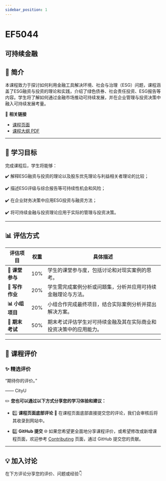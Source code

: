 ```yaml
---
sidebar_position: 1
---
```


# EF5044
## 可持续金融

## **📘 简介**
本课程致力于探讨如何利用金融工具解决环境、社会与治理（ESG）问题，课程涵盖了ESG融资与投资的理论和实践，介绍了绿色债券、社会责任投资、ESG报告等内容。学生将了解如何通过金融市场推动可持续发展，并在企业管理与投资决策中融入可持续发展考量。

🔗 **相关链接**
- [课程页面](https://www.cityu.edu.hk/catalogue/pg/202526/course/EF5044.htm)
- [课程大纲 PDF](https://www.cityu.edu.hk/catalogue/pg/202526/course/EF5044.pdf)

---

## **🎯 学习目标**

完成课程后，学生将能够：

✔️ 解释ESG融资与投资的理论以及股东优先理论与利益相关者理论的比较；

✔️ 描述ESG评级与综合报告等可持续性机会和风险；

✔️ 在企业财务决策中应用ESG投资与融资方法；

✔️ 将可持续金融与投资理论应用于实际的管理与投资决策。

---

## **📊 评估方式**

| **评估项目**          | **权重** | **具体描述**                                                                                       |
|----------------------|---------|---------------------------------------------------------------------------------------------------|
| **📄 课堂参与**       | 10%     | 学生的课堂参与度，包括讨论和对现实案例的思考。                                                    |
| **📝 写作作业**       | 20%     | 学生需完成案例分析或问题集，分析并应用可持续金融理论与方法。                                        |
| **📊 小组项目**       | 20%     | 小组合作完成最终项目，结合实际案例分析并提出解决方案。                                              |
| **📝 期末考试**       | 50%     | 期末考试评估学生对可持续金融及其在实际商业和投资决策中的应用能力。                                 |

---

## **💬 课程评价**

### ✨ **精选评价**
<div className={commentStyles.commentBox}>
    <p className={commentStyles.commentText}>
        “期待你的评价。”
    </p>
    <p className={commentStyles.commentAuthor}>—— CityU</p>
</div>

✏️ **您也可以通过以下方式分享您的学习体验和建议：**

- 1️⃣ **课程页面底部评论**
💬 在课程页面底部直接提交您的评论，我们会审核后将其收录到网站中。

- 2️⃣ **GitHub 提交**
🌐 如果您希望更全面地分享课程评价，或希望修改或新增课程页面，欢迎参考 [Contributing](/contributing) 页面，通过 GitHub 提交您的贡献。



---

## **💡 加入讨论**

在下方评论分享您的评价、问题或经验👇
<Utterances />
